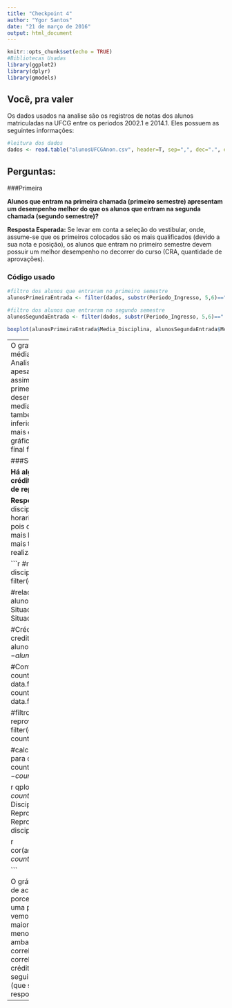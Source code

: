 ---
title: "Checkpoint 4"
author: "Ygor Santos"
date: "21 de março de 2016"
output: html_document
---

```{r setup, include=FALSE}
knitr::opts_chunk$set(echo = TRUE)
#Bibliotecas Usadas
library(ggplot2)
library(dplyr)
library(gmodels)
```

## Você, pra valer

Os dados usados na analise são os registros de notas dos alunos matriculadas na UFCG entre os periodos 2002.1 e 2014.1. Eles possuem as seguintes informações:

```{r dados}

#leitura dos dados
dados <- read.table("alunosUFCGAnon.csv", header=T, sep=",", dec=".", encoding="UTF-8")

```

## Perguntas:

###Primeira

**Alunos que entram na primeira chamada (primeiro semestre) apresentam um desempenho melhor do que os alunos que entram na segunda chamada (segundo semestre)?**

**Resposta Esperada: **Se levar em conta a seleção do vestibular, onde, assume-se que os primeiros colocados são os mais qualificados (devido a sua nota e posição), os alunos que entram no primeiro semestre devem possuir um melhor desempenho no decorrer do curso (CRA, quantidade de aprovações). 

### Código usado

```{r pergunta1}

#filtro dos alunos que entraram no primeiro semestre
alunosPrimeiraEntrada <- filter(dados, substr(Periodo_Ingresso, 5,6)==".1")

#filtro dos alunos que entraram no segundo semestre
alunosSegundaEntrada <- filter(dados, substr(Periodo_Ingresso, 5,6)==".2")

```

```{r gráfico1, echo=FALSE}

boxplot(alunosPrimeiraEntrada$Media_Disciplina, alunosSegundaEntrada$Media_Disciplina , names=c("Primeira Entrada","Segunda Entrada"), ylab="Médias")

```
------
O grafico acima mostra a distribuição das médias de cada grupo de aluno. 
Analisando o resultado obtido vemos que, apesar de ambos serem positivamente assimétricos, os alunos que entram no primeiro semestre apresentam um desempenho um pouco melhor, pois sua mediana é um pouco maior, suas médias tambem são menos dispersas e o limite inferior do primeiro gráfico é um pouco mais elevado do que o do segundo gráfico.
Com isso, vemos que a resposta final foi a esperada.

###Segunda

**Há alguma relação entre o número de créditos de uma disciplina com sua taxa de reprovação?**

**Resposta Esperada:** Eu acredito que as disciplinas que possuem uma carga horaria maior costumam reprovar mais, pois da mesma forma que elas exigem mais horas de aula, também exigem muito mais tempo extraclasse para estudo e realização de trabalhos/atividades.

```{r pergunta2}

#relação de alunos que cursaram uma disciplina até o fim
alunosTotal <- filter(dados, Situacao!="Trancado")

#relação de alunos reprovados
alunosReprovados <- filter(dados, Situacao!="Aprovado", Situacao!="Trancado")

#Créditos das disciplinas
creditosReprovados <- alunosReprovados$Creditos
creditosTotal <- alunosTotal$Creditos

#Contagens para cada tipo de disciplina
countsReprovados <- data.frame(table(creditosReprovados))
countsTotal <- data.frame(table(creditosTotal))

#filtro das disciplinas que houveram reprovações
countsTotal <- filter(countsTotal, creditosTotal %in% countsReprovados$creditosReprovados)

#calculo da porcentagem de reprovações para cada tipo de disciplina
countsTotal$Reprovados <- countsReprovados$Freq/countsTotal$Freq

```
```{r gráfico2, echo=FALSE}

qplot(countsTotal$creditosTotal, countsTotal$Reprovados, xlab="Créditos da Disciplina", ylab = "Porcentagem de Reprovação", main = "Porcentagem de Reprovação para cada categoria de disciplina")

```
```{r correlacao1}

cor(as.numeric(countsTotal$creditosTotal), countsTotal$Reprovados)

```


O gráfico mostra as disciplinas agrupadas de acordo com seu número de créditos e a porcentagem de reprovações que cada uma possuí.
Analisando o gráfico acima vemos que as disciplinas que possuem o maior número de créditos, possuem os menores índices de reprovação, de fato ambas as variaveis possuem uma correlação negativa (apesar dessa correlação ser fraca). Disciplinas com 11 créditos costumam reprovar mais, sendo seguida por disciplinas de 4 e 6 créditos (que são mais comuns).
Por fim, a resposta final não foi a esperada.

------
